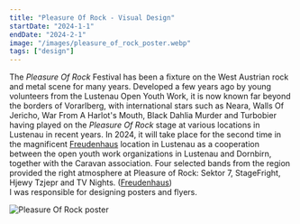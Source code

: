 ---
title: "Pleasure Of Rock - Visual Design"
startDate: "2024-1-1"
endDate: "2024-2-1"
image: "/images/pleasure_of_rock_poster.webp"
tags: ["design"]
---

The *Pleasure Of Rock* Festival has been a fixture on the West Austrian rock and metal scene for many years.
Developed a few years ago by young volunteers from the Lustenau Open Youth Work, it is now known far beyond the borders of Vorarlberg, with international stars such as Neara, Walls Of Jericho, War From A Harlot's Mouth, Black Dahlia Murder and Turbobier having played on the *Pleasure Of Rock* stage at various locations in Lustenau in recent years.
In 2024, it will take place for the second time in the magnificent [Freudenhaus](https://freudenhaus.or.at/) location in Lustenau as a cooperation between the open youth work organizations in Lustenau and Dornbirn, together with the Caravan association.
Four selected bands from the region provided the right atmosphere at Pleasure of Rock: Sektor 7, StageFright, Hjewy Tzjepr and TV Nights. ([Freudenhaus](https://freudenhaus.or.at/programm/2024/pleasure-of-rock/))
<br/>I was responsible for designing posters and flyers.

![Pleasure Of Rock poster](/images/pleasure_of_rock_poster.webp)
